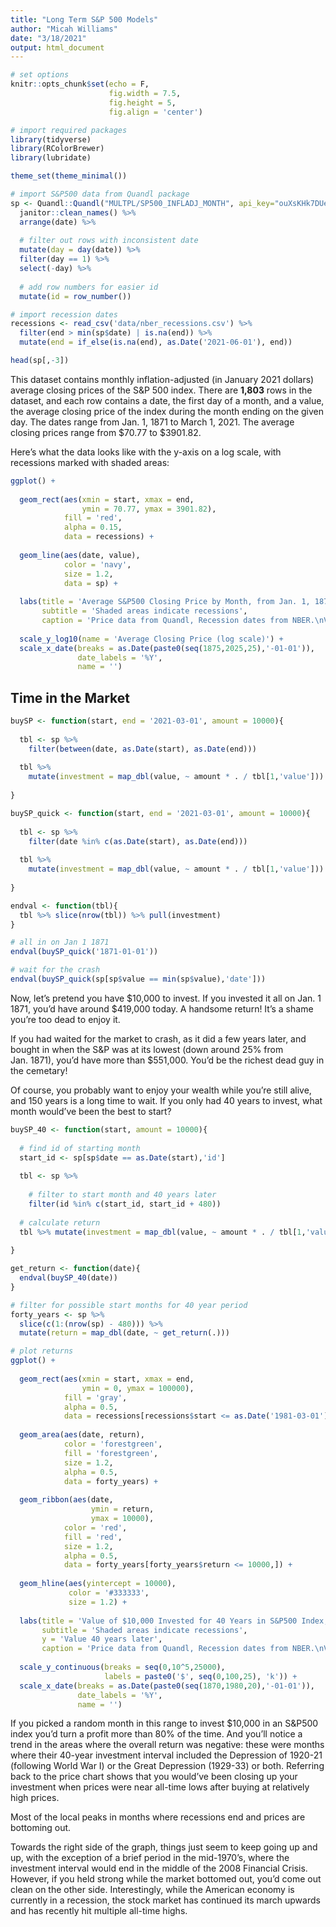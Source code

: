 ```yaml
---
title: "Long Term S&P 500 Models"
author: "Micah Williams"
date: "3/18/2021"
output: html_document
---
```


```r
# set options
knitr::opts_chunk$set(echo = F,
                      fig.width = 7.5,
                      fig.height = 5,
                      fig.align = 'center')

# import required packages
library(tidyverse)
library(RColorBrewer)
library(lubridate)

theme_set(theme_minimal())

# import S&P500 data from Quandl package
sp <- Quandl::Quandl("MULTPL/SP500_INFLADJ_MONTH", api_key="ouXsKHk7DUeaYiFanm9b") %>%
  janitor::clean_names() %>% 
  arrange(date) %>%
  
  # filter out rows with inconsistent date
  mutate(day = day(date)) %>% 
  filter(day == 1) %>%
  select(-day) %>%
  
  # add row numbers for easier id
  mutate(id = row_number())

# import recession dates
recessions <- read_csv('data/nber_recessions.csv') %>% 
  filter(end > min(sp$date) | is.na(end)) %>%
  mutate(end = if_else(is.na(end), as.Date('2021-06-01'), end))
```

```r
head(sp[,-3])
```


This dataset contains monthly inflation-adjusted (in January 2021 dollars) average closing prices of the S&P 500 index. There are **1,803** rows in the dataset, and each row contains a date, the first day of a month, and a value, the average closing price of the index during the month ending on the given day. The dates range from Jan. 1, 1871 to March 1, 2021. The average closing prices range from \$70.77 to \$3901.82.

Here's what the data looks like with the y-axis on a log scale, with recessions marked with shaded areas:

```r
ggplot() +
  
  geom_rect(aes(xmin = start, xmax = end,
                ymin = 70.77, ymax = 3901.82),
            fill = 'red',
            alpha = 0.15,
            data = recessions) +
  
  geom_line(aes(date, value),
            color = 'navy',
            size = 1.2,
            data = sp) +
  
  labs(title = 'Average S&P500 Closing Price by Month, from Jan. 1, 1871 to March 1, 2021',
       subtitle = 'Shaded areas indicate recessions',
       caption = 'Price data from Quandl, Recession dates from NBER.\nValues are inflation adjusted to Jan. 2021') +
  
  scale_y_log10(name = 'Average Closing Price (log scale)') +
  scale_x_date(breaks = as.Date(paste0(seq(1875,2025,25),'-01-01')),
               date_labels = '%Y',
               name = '')
```

## Time in the Market

```r

buySP <- function(start, end = '2021-03-01', amount = 10000){
  
  tbl <- sp %>% 
    filter(between(date, as.Date(start), as.Date(end)))
  
  tbl %>%
    mutate(investment = map_dbl(value, ~ amount * . / tbl[1,'value']))
  
}

buySP_quick <- function(start, end = '2021-03-01', amount = 10000){
  
  tbl <- sp %>% 
    filter(date %in% c(as.Date(start), as.Date(end)))
  
  tbl %>%
    mutate(investment = map_dbl(value, ~ amount * . / tbl[1,'value']))
  
}

endval <- function(tbl){
  tbl %>% slice(nrow(tbl)) %>% pull(investment)
}

# all in on Jan 1 1871
endval(buySP_quick('1871-01-01'))

# wait for the crash
endval(buySP_quick(sp[sp$value == min(sp$value),'date']))
```

Now, let's pretend you have \$10,000 to invest. If you invested it all on Jan. 1 1871, you'd have around \$419,000 today. A handsome return! It's a shame you're too dead to enjoy it. 

If you had waited for the market to crash, as it did a few years later, and bought in when the S&P was at its lowest (down around 25% from Jan. 1871), you'd have more than \$551,000. You'd be the richest dead guy in the cemetary!

Of course, you probably want to enjoy your wealth while you're still alive, and 150 years is a long time to wait. If you only had 40 years to invest, what month would've been the best to start?

```r
buySP_40 <- function(start, amount = 10000){
  
  # find id of starting month
  start_id <- sp[sp$date == as.Date(start),'id']
  
  tbl <- sp %>% 
    
    # filter to start month and 40 years later
    filter(id %in% c(start_id, start_id + 480))
  
  # calculate return
  tbl %>% mutate(investment = map_dbl(value, ~ amount * . / tbl[1,'value']))
  
}

get_return <- function(date){
  endval(buySP_40(date))
}

# filter for possible start months for 40 year period
forty_years <- sp %>% 
  slice(c(1:(nrow(sp) - 480))) %>%
  mutate(return = map_dbl(date, ~ get_return(.)))

# plot returns
ggplot() +
  
  geom_rect(aes(xmin = start, xmax = end,
                ymin = 0, ymax = 100000),
            fill = 'gray',
            alpha = 0.5,
            data = recessions[recessions$start <= as.Date('1981-03-01'),]) +
  
  geom_area(aes(date, return),
            color = 'forestgreen',
            fill = 'forestgreen',
            size = 1.2,
            alpha = 0.5,
            data = forty_years) +
  
  geom_ribbon(aes(date, 
                  ymin = return,
                  ymax = 10000),
            color = 'red',
            fill = 'red',
            size = 1.2,
            alpha = 0.5,
            data = forty_years[forty_years$return <= 10000,]) +
  
  geom_hline(aes(yintercept = 10000),
             color = '#333333',
             size = 1.2) +
  
  labs(title = 'Value of $10,000 Invested for 40 Years in S&P500 Index, by start date',
       subtitle = 'Shaded areas indicate recessions',
       y = 'Value 40 years later',
       caption = 'Price data from Quandl, Recession dates from NBER.\nValues are inflation adjusted to Jan. 2021') +
  
  scale_y_continuous(breaks = seq(0,10^5,25000),
                     labels = paste0('$', seq(0,100,25), 'k')) + 
  scale_x_date(breaks = as.Date(paste0(seq(1870,1980,20),'-01-01')),
               date_labels = '%Y',
               name = '')
```

If you picked a random month in this range to invest $10,000 in an S&P500 index you'd turn a profit more than 80% of the time. And you'll notice a trend in the areas where the overall return was negative: these were months where their 40-year investment interval included the Depression of 1920-21 (following World War I) or the Great Depression (1929-33) or both. Referring back to the price chart shows that you would've been closing up your investment when prices were near all-time lows after buying at relatively high prices.

Most of the local peaks in months where recessions end and prices are bottoming out.

Towards the right side of the graph, things just seem to keep going up and up, with the exception of a brief period in the mid-1970's, where the investment interval would end in the middle of the 2008 Financial Crisis. However, if you held strong while the market bottomed out, you'd come out clean on the other side. Interestingly, while the American economy is currently in a recession, the stock market has continued its march upwards and has recently hit multiple all-time highs.


